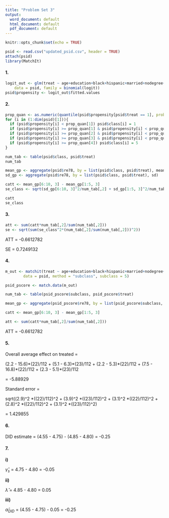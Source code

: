 ```yaml
---
title: "Problem Set 3"
output:
  word_document: default
  html_document: default
  pdf_document: default
---
```


```r
knitr::opts_chunk$set(echo = TRUE)
```

```r
psid <- read.csv("updated_psid.csv", header = TRUE)
attach(psid)
library(MatchIt)
```


#### 1.

```r
logit_out <- glm(treat ~ age+education+black+hispanic+married+nodegree+re74+re75+u74+u75,
    data = psid, family = binomial(logit))
psid$propensity <- logit_out$fitted.values
```

#### 2.

```r
prop_quan <- as.numeric(quantile(psid$propensity[psid$treat == 1], probs = c(0.2, 0.4, 0.6, 0.8)))
for (i in (1:dim(psid)[1])){
  if (psid$propensity[i] < prop_quan[1]) psid$class[i] = 1
  if (psid$propensity[i] >= prop_quan[1] & psid$propensity[i] < prop_quan[2]) psid$class[i] = 2
  if (psid$propensity[i] >= prop_quan[2] & psid$propensity[i] < prop_quan[3]) psid$class[i] = 3
  if (psid$propensity[i] >= prop_quan[3] & psid$propensity[i] < prop_quan[4]) psid$class[i] = 4
  if (psid$propensity[i] >= prop_quan[4]) psid$class[i] = 5
}

num_tab <- table(psid$class, psid$treat)
num_tab

mean_gp <- aggregate(psid$re78, by = list(psid$class, psid$treat), mean)
sd_gp <- aggregate(psid$re78, by = list(psid$class, psid$treat), sd)

catt <- mean_gp[6:10, 3] - mean_gp[1:5, 3]
se_class <- sqrt(sd_gp[6:10, 3]^2/num_tab[,2] + sd_gp[1:5, 3]^2/num_tab[,1])

catt
se_class
```

#### 3.

```r
att <- sum(catt*num_tab[,2]/sum(num_tab[,2]))
se <- sqrt(sum(se_class^2*(num_tab[,2]/sum(num_tab[,2]))^2))
```

ATT = -0.6612782

SE = 0.7249132

#### 4.

```r
m_out <- matchit(treat ~ age+education+black+hispanic+married+nodegree+re74+re75+u74+u75,
        data = psid, method = "subclass", subclass = 5)

psid_pscore <- match.data(m_out)

num_tab <- table(psid_pscore$subclass, psid_pscore$treat)

mean_gp <- aggregate(psid_pscore$re78, by = list(psid_pscore$subclass, psid_pscore$treat), mean)

catt <- mean_gp[6:10, 3] - mean_gp[1:5, 3]

att <- sum(catt*num_tab[,2]/sum(num_tab[,2]))
```

ATT = -0.6612782

#### 5.

Overall average effect on treated = 

(2.2 - 15.6)\*(22)/112 + (5.1 - 6.3)\*(23)/112 + (2.2 - 5.3)\*(22)/112 + (7.5 - 16.8)\*(22)/112 + (2.3 - 5.1)*(23)/112

= -5.88929

Standard error = 

sqrt((2.9)^2 \*((22)/112)^2 + (3.9)^2 \*((23)/112)^2 + (3.1)^2 \*((22)/112)^2 + (2.8)^2 \*((22)/112)^2 + (3.1)^2 *((23)/112)^2)

= 1.429855

#### 6.

DID estimate = (4.55 - 4.75) - (4.85 - 4.80) = -0.25

#### 7.

**i)**

$\hat \gamma_{s}$ = 4.75 - 4.80 = -0.05

**ii)**

$\hat \lambda$ = 4.85 - 4.80 = 0.05

**iii)**

$\hat \alpha_{DID}$ = (4.55 - 4.75) - 0.05 = -0.25
